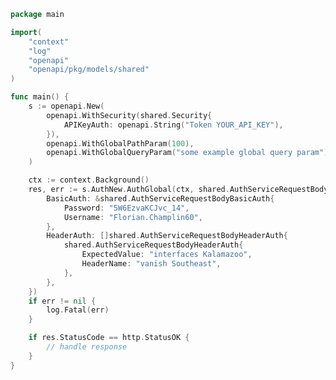 ```go showLineNumbers copy filename="Auth Global usage example"
package main

import(
	"context"
	"log"
	"openapi"
	"openapi/pkg/models/shared"
)

func main() {
    s := openapi.New(
        openapi.WithSecurity(shared.Security{
            APIKeyAuth: openapi.String("Token YOUR_API_KEY"),
        }),
        openapi.WithGlobalPathParam(100),
        openapi.WithGlobalQueryParam("some example global query param"),
    )

    ctx := context.Background()
    res, err := s.AuthNew.AuthGlobal(ctx, shared.AuthServiceRequestBody{
        BasicAuth: &shared.AuthServiceRequestBodyBasicAuth{
            Password: "5W6EzvaKCJvc_14",
            Username: "Florian.Champlin60",
        },
        HeaderAuth: []shared.AuthServiceRequestBodyHeaderAuth{
            shared.AuthServiceRequestBodyHeaderAuth{
                ExpectedValue: "interfaces Kalamazoo",
                HeaderName: "vanish Southeast",
            },
        },
    })
    if err != nil {
        log.Fatal(err)
    }

    if res.StatusCode == http.StatusOK {
        // handle response
    }
}
```
